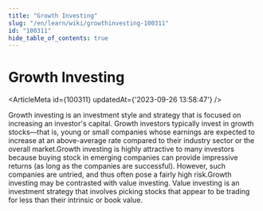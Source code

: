 ```yaml
---
title: "Growth Investing"
slug: "/en/learn/wiki/growthinvesting-100311"
id: "100311"
hide_table_of_contents: true
---
```



# Growth Investing

<ArticleMeta id={100311} updatedAt={'2023-09-26 13:58:47'} />
<div className='border-solid border-b border-t-0 my-4 border-[var(--ifm-color-gray-300)]' />

Growth investing is an investment style and strategy that is focused on increasing an investor's capital. Growth investors typically invest in growth stocks—that is, young or small companies whose earnings are expected to increase at an above-average rate compared to their industry sector or the overall market.Growth investing is highly attractive to many investors because buying stock in emerging companies can provide impressive returns (as long as the companies are successful). However, such companies are untried, and thus often pose a fairly high risk.Growth investing may be contrasted with value investing. Value investing is an investment strategy that involves picking stocks that appear to be trading for less than their intrinsic or book value.
